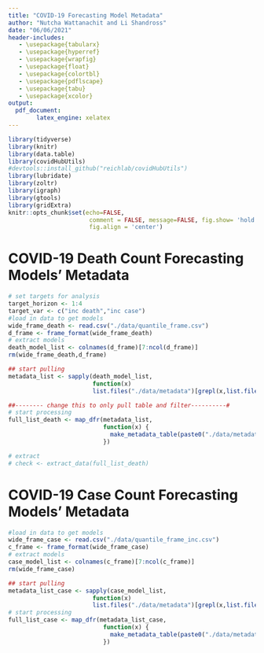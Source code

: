 ```yaml
---
title: "COVID-19 Forecasting Model Metadata"
author: "Nutcha Wattanachit and Li Shandross"
date: "06/06/2021"
header-includes:
   - \usepackage{tabularx}
   - \usepackage{hyperref}
   - \usepackage{wrapfig}
   - \usepackage{float}
   - \usepackage{colortbl}
   - \usepackage{pdflscape}
   - \usepackage{tabu}
   - \usepackage{xcolor}
output:
  pdf_document:
        latex_engine: xelatex
---
```


```r
library(tidyverse)
library(knitr)
library(data.table)
library(covidHubUtils)
#devtools::install_github("reichlab/covidHubUtils")
library(lubridate)
library(zoltr)
library(igraph)
library(gtools)
library(gridExtra)
knitr::opts_chunk$set(echo=FALSE,
                       comment = FALSE, message=FALSE, fig.show= 'hold',fig.pos="H",table.placement='H',
                       fig.align = 'center')
```

# COVID-19 Death Count Forecasting Models' Metadata

```r
# set targets for analysis
target_horizon <- 1:4
target_var <- c("inc death","inc case")
#load in data to get models
wide_frame_death <- read.csv("./data/quantile_frame.csv") 
d_frame <- frame_format(wide_frame_death) 
# extract models
death_model_list <- colnames(d_frame)[7:ncol(d_frame)]
rm(wide_frame_death,d_frame)

## start pulling
metadata_list <- sapply(death_model_list,
                        function(x)
                        list.files("./data/metadata")[grepl(x,list.files("./data/metadata"))])

##-------- change this to only pull table and filter----------#
# start processing
full_list_death <- map_dfr(metadata_list, 
                           function(x) {
                             make_metadata_table(paste0("./data/metadata/",x))
                           })

# extract
# check <- extract_data(full_list_death)
```



# COVID-19 Case Count Forecasting Models' Metadata

```r
#load in data to get models
wide_frame_case <- read.csv("./data/quantile_frame_inc.csv") 
c_frame <- frame_format(wide_frame_case) 
# extract models
case_model_list <- colnames(c_frame)[7:ncol(c_frame)]
rm(wide_frame_case)

## start pulling
metadata_list_case <- sapply(case_model_list,
                        function(x)
                        list.files("./data/metadata")[grepl(x,list.files("./data/metadata"))])
# start processing
full_list_case <- map_dfr(metadata_list_case, 
                           function(x) {
                             make_metadata_table(paste0("./data/metadata/",x))
                           })
```

